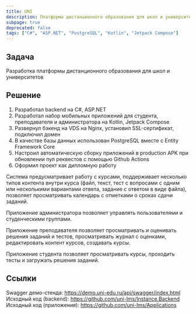 ```yaml
---
title: UNI
description: Платформа дистанционного образования для школ и университетов
subpage: true
deprecated: false
tags: ["C#", "ASP.NET", "PostgreSQL", "Kotlin", "Jetpack Compose"]
---
```


## Задача

Разработка платформы дистанционного образования для школ и университетов

## Решение

1. Разработал backend на C#, ASP.NET
2. Разработал набор мобильных приложений для студента, преподавателя и администратора на Kotlin, Jetpack Compose
3. Развернул бэкенд на VDS на Nginx, установил SSL-сертификат, подключил домен
4. В качестве базы данных использован PostgreSQL вместе с Entity Framework Core
5. Настроил автоматическую сборку приложений в production APK при обновлении пул реквестов с помощью Github Actions
6. Оформил проект как дипломную работу

Система предусматривает работу с курсами, поддерживает несколько типов контента внутри курса (файл, текст, тест с вопросами с одним или несколькими вариантами ответа, задание с ответом в виде файла), позволяет просматривать календарь с отметками о сроках сдачи заданий.

Приложение администратора позволяет управлять пользователями и студенческими группами.

Приложение преподавателя позволяет просматривать и оценивать решения заданий и тестов, просматривать журнал с оценками, редактировать контент курсов, создавать курсы.

Приложение студента позволяет просматривать курсы, проходить тесты и загружать решения заданий.

## Ссылки

Swagger демо-стенда: https://demo.uni-edu.ru/api/swagger/index.html
Исходный код (backend): https://github.com/uni-lms/Instance.Backend
Исходный код (приложения): https://github.com/uni-lms/Applications